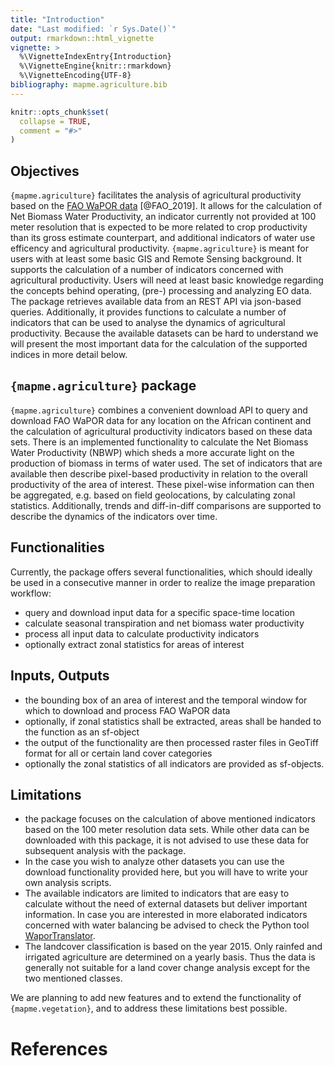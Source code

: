 ```yaml
---
title: "Introduction"
date: "Last modified: `r Sys.Date()`"
output: rmarkdown::html_vignette
vignette: >
  %\VignetteIndexEntry{Introduction}
  %\VignetteEngine{knitr::rmarkdown}
  %\VignetteEncoding{UTF-8}
bibliography: mapme.agriculture.bib
---
```


```r
knitr::opts_chunk$set(
  collapse = TRUE,
  comment = "#>"
)
```

## Objectives 

`{mapme.agriculture}` facilitates the analysis of agricultural productivity based on
the [FAO WaPOR data](https://wapor.apps.fao.org/home/WAPOR_2/1) [@FAO_2019]. It allows for the 
calculation of Net Biomass Water Productivity, an indicator currently not provided 
at 100 meter resolution that is expected to be more related to crop productivity than 
its gross estimate counterpart, and additional indicators of water use efficency
and agricultural productivity.
`{mapme.agriculture}` is meant for users with at least some basic GIS and Remote 
Sensing background. It supports the calculation of a number of indicators concerned
with agricultural productivity. Users will need at least basic knowledge regarding 
the concepts behind operating, (pre-) processing and analyzing EO data. The 
package retrieves available data from an REST API via json-based queries. 
Additionally, it provides functions to calculate a number of indicators that can 
be used to analyse the dynamics of agricultural productivity. Because the available 
datasets can be hard to understand we will present the most important data for 
the calculation of the supported indices in more detail below.


## `{mapme.agriculture}` package

`{mapme.agriculture}` combines a convenient download API to query and download
FAO WaPOR data for any location on the African continent and the calculation
of agricultural productivity indicators based on these data sets. There is 
an implemented functionality to calculate the Net Biomass Water Productivity (NBWP)
which sheds a more accurate light on the production of biomass in terms of water used.
The set of indicators that are available then describe pixel-based productivity
in relation to the overall productivity of the area of interest. These pixel-wise
information can then be aggregated, e.g. based on field geolocations, by 
calculating zonal statistics. Additionally, trends and diff-in-diff comparisons
are supported to describe the dynamics of the indicators over time. 


## Functionalities

Currently, the package offers several functionalities, which should ideally be 
used in a consecutive manner in order to realize the image preparation workflow:

-  query and download input data for a specific space-time location 
-  calculate seasonal transpiration and net biomass water productivity
-  process all input data to calculate productivity indicators
-  optionally extract zonal statistics for areas of interest


## Inputs, Outputs

-  the bounding box of an area of interest and
the temporal window for which to download and process FAO WaPOR data
- optionally, if  zonal statistics shall be extracted, areas shall be handed to the function as
an sf-object
-  the output of the functionality are then processed raster files in GeoTiff format
for all or certain land cover categories
- optionally the zonal statistics of all indicators are provided as sf-objects. 

## Limitations

-  the package focuses on the calculation of above mentioned indicators based on the
100 meter resolution data sets. While other data can be downloaded with this package,
it is not advised to use these data for subsequent analysis with the package. 
-  In the case you wish to analyze other datasets you can use the download functionality
provided here, but you will have to write your own analysis scripts.
-  The available indicators are limited to indicators that are easy to calculate
without the need of external datasets but deliver important information. In case
you are interested in more elaborated indicators concerned with water balancing
be advised to check the Python tool [WaporTranslator](https://github.com/TimHessels/WaporTranslator).
- The landcover classification is based on the year 2015. Only rainfed and irrigated
agriculture are determined on a yearly basis. Thus the data is generally not suitable
for a land cover change analysis except for the two mentioned classes. 

We are planning to add new features and to extend the functionality of `{mapme.vegetation}`,
and to address these limitations best possible.

# References
